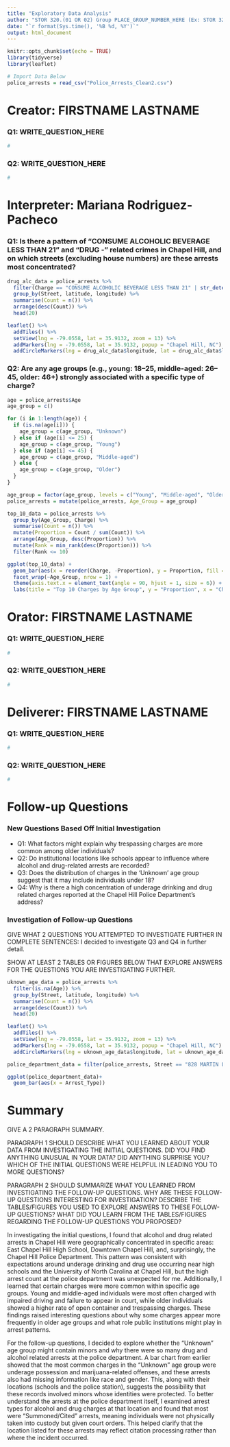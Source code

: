 ```yaml
---
title: "Exploratory Data Analysis"
author: "STOR 320.(01 OR 02) Group PLACE_GROUP_NUMBER_HERE (Ex: STOR 320.01 Group 12)"
date: "`r format(Sys.time(), '%B %d, %Y')`"
output: html_document
---
```


```r
knitr::opts_chunk$set(echo = TRUE)
library(tidyverse)
library(leaflet)

# Import Data Below
police_arrests = read_csv("Police_Arrests_Clean2.csv")
```

# Creator: FIRSTNAME LASTNAME

### Q1: WRITE_QUESTION_HERE

```r
#
```

### Q2: WRITE_QUESTION_HERE

```r
#
```

# Interpreter: Mariana Rodriguez-Pacheco

### Q1: Is there a pattern of “CONSUME ALCOHOLIC BEVERAGE LESS THAN 21”  and “DRUG -” related crimes in Chapel Hill, and on which streets (excluding house numbers) are these arrests most concentrated?

```r
drug_alc_data = police_arrests %>%
  filter(Charge == "CONSUME ALCOHOLIC BEVERAGE LESS THAN 21" | str_detect(Charge, "DRUG")) %>%
  group_by(Street, latitude, longitude) %>%
  summarise(Count = n()) %>%
  arrange(desc(Count)) %>%
  head(20)

leaflet() %>%
  addTiles() %>%
  setView(lng = -79.0558, lat = 35.9132, zoom = 13) %>%
  addMarkers(lng = -79.0558, lat = 35.9132, popup = "Chapel Hill, NC") %>%
  addCircleMarkers(lng = drug_alc_data$longitude, lat = drug_alc_data$latitude, radius = drug_alc_data$Count / 2)
```


### Q2: Are any age groups (e.g., young: 18–25, middle-aged: 26–45, older: 46+) strongly associated with a specific type of charge?

```r
age = police_arrests$Age
age_group = c()

for (i in 1:length(age)) {
  if (is.na(age[i])) {
    age_group = c(age_group, "Unknown")
  } else if (age[i] <= 25) {
    age_group = c(age_group, "Young")
  } else if (age[i] <= 45) {
    age_group = c(age_group, "Middle-aged")
  } else {
    age_group = c(age_group, "Older")
  }
}

age_group = factor(age_group, levels = c("Young", "Middle-aged", "Older", "Unknown"))
police_arrests = mutate(police_arrests, Age_Group = age_group)
```

```r
top_10_data = police_arrests %>%
  group_by(Age_Group, Charge) %>%
  summarise(Count = n()) %>%
  mutate(Proportion = Count / sum(Count)) %>%
  arrange(Age_Group, desc(Proportion)) %>%
  mutate(Rank = min_rank(desc(Proportion))) %>%
  filter(Rank <= 10)
```

```r
ggplot(top_10_data) +
  geom_bar(aes(x = reorder(Charge, -Proportion), y = Proportion, fill = Age_Group), stat = "identity") +
  facet_wrap(~Age_Group, nrow = 1) +
  theme(axis.text.x = element_text(angle = 90, hjust = 1, size = 6)) +
  labs(title = "Top 10 Charges by Age Group", y = "Proportion", x = "Charge")
```

# Orator: FIRSTNAME LASTNAME

### Q1: WRITE_QUESTION_HERE

```r
#
```

### Q2: WRITE_QUESTION_HERE

```r
#
```

# Deliverer: FIRSTNAME LASTNAME

### Q1: WRITE_QUESTION_HERE

```r
#
```

### Q2: WRITE_QUESTION_HERE

```r
#
```

# Follow-up Questions

### New Questions Based Off Initial Investigation

- Q1: What factors might explain why trespassing charges are more common among older individuals?
- Q2: Do institutional locations like schools appear to influence where alcohol and drug-related arrests are recorded?
- Q3: Does the distribution of charges in the 'Unknown' age group suggest that it may include individuals under 18?
- Q4: Why is there a high concentration of underage drinking and drug related charges reported at the Chapel Hill Police Department’s address?

### Investigation of Follow-up Questions

GIVE WHAT 2 QUESTIONS YOU ATTEMPTED TO INVESTIGATE FURTHER IN COMPLETE SENTENCES: I decided to investigate Q3 and Q4 in further detail.

SHOW AT LEAST 2 TABLES OR FIGURES BELOW THAT EXPLORE ANSWERS FOR THE QUESTIONS YOU ARE INVESTIGATING FURTHER.

```r
uknown_age_data = police_arrests %>%
  filter(is.na(Age)) %>%
  group_by(Street, latitude, longitude) %>%
  summarise(Count = n()) %>%
  arrange(desc(Count)) %>%
  head(20)

leaflet() %>%
  addTiles() %>%
  setView(lng = -79.0558, lat = 35.9132, zoom = 13) %>%
  addMarkers(lng = -79.0558, lat = 35.9132, popup = "Chapel Hill, NC") %>%
  addCircleMarkers(lng = uknown_age_data$longitude, lat = uknown_age_data$latitude, radius = uknown_age_data$Count / 2)
```

```r
police_department_data = filter(police_arrests, Street == "828 MARTIN LUTHER KING JR BLVD", Charge == "CONSUME ALCOHOLIC BEVERAGE LESS THAN 21" | str_detect(Charge, "DRUG"))

ggplot(police_department_data)+
  geom_bar(aes(x = Arrest_Type))
```

# Summary

GIVE A 2 PARAGRAPH SUMMARY. 

PARAGRAPH 1 SHOULD DESCRIBE WHAT YOU LEARNED ABOUT YOUR DATA FROM INVESTIGATING THE INITIAL QUESTIONS. DID YOU FIND ANYTHING UNUSUAL IN YOUR DATA? DID ANYTHING SURPRISE YOU? WHICH OF THE INITIAL QUESTIONS WERE HELPFUL IN LEADING YOU TO MORE QUESTIONS?

PARAGRAPH 2 SHOULD SUMMARIZE WHAT YOU LEARNED FROM INVESTIGATING THE FOLLOW-UP QUESTIONS. WHY ARE THESE FOLLOW-UP QUESTIONS INTERESTING FOR INVESTIGATION? DESCRIBE THE TABLES/FIGURES YOU USED TO EXPLORE ANSWERS TO THESE FOLLOW-UP QUESTIONS? WHAT DID YOU LEARN FROM THE TABLES/FIGURES REGARDING THE FOLLOW-UP QUESTIONS YOU PROPOSED?



In investigating the initial questions, I found that alcohol and drug related arrests in Chapel Hill were geographically concentrated in specific areas: East Chapel Hill High School, Downtown Chapel Hill, and, surprisingly, the Chapel Hill Police Department. This pattern was consistent with expectations around underage drinking and drug use occurring near high schools and the University of North Carolina at Chapel Hill, but the high arrest count at the police department was unexpected for me. Additionally, I learned that certain charges were more common within specific age groups. Young and middle-aged individuals were most often charged with impaired driving and failure to appear in court, while older individuals showed a higher rate of open container and trespassing charges. These findings raised interesting questions about why some charges appear more frequently in older age groups and what role public institutions might play in arrest patterns.

For the follow-up questions, I decided to explore whether the “Unknown” age group might contain minors and why there were so many drug and alcohol related arrests at the police department. A bar chart from earlier showed that the most common charges in the “Unknown” age group were underage possession and marijuana-related offenses, and these arrests also had missing information like race and gender. This, along with their locations (schools and the police station), suggests the possibility that these records involved minors whose identities were protected. To better understand the arrests at the police department itself, I examined arrest types for alcohol and drug charges at that location and found that most were "Summoned/Cited" arrests, meaning individuals were not physically taken into custody but given court orders. This helped clarify that the location listed for these arrests may reflect citation processing rather than where the incident occurred.


